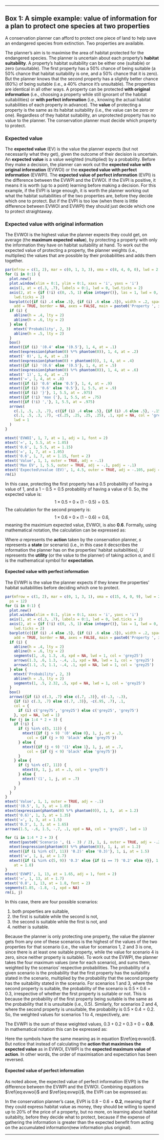 ***

Box 1: A simple example: value of information for a plan to protect one species at two properties
-------------------------------------------------------------------------------------------------

A conservation planner can afford to protect one piece of land to help save an endangered species from extinction. Two properties are available.

The planner's aim is to maximise the area of habitat protected for the endangered species. The planner is uncertain about each property's __habitat suitability__. A property's habitat suitability can be either one (suitable) or zero (unsuitable). The first property has a 50% chance of being suitable (a 50% chance that habitat suitability is one, and a 50% chance that it is zero). But the planner knows that the second property has a slightly better chance (60%) of being suitable (i.e., a 40% chance it's unsuitable). The properties are identical in all other ways. A property can be protected __with original information__ (i.e., choosing a property while still ignorant of the habitat suitabilities) or __with perfect information__ (i.e., knowing the actual habitat suitabilities of each property in advance). The __value__ of protecting a property is the same as its habitat suitability (i.e., the value can be zero or one). Regardless of they habitat suitability, an unprotected property has no value to the planner. The conservation planner must decide which property to protect.

### Expected value

The __expected value__ (EV) is the value the planner expects (but not necessarily what they get), given the outcome of their decision is uncertain. An __expected value__ is a value weighted (multiplied) by a probability. Before they make a decision, the planner can work out the __expected value with original information__ (EVWOI) or the __expected value with perfect information__ (EVWPI). The __expected value of perfect information__ (EVPI) is the difference between the EVWPI and the EVWOI. If the EVPI is positive, it means it is worth (up to a point) learning before making a decision. For this example, if the EVPI is large enough, it is worth the planner working out what the habitat suitabilities of the two properties are, before they decide which one to protect. But if the EVPI is too low (when there is little difference between EVWOI and EVWPI) they should just decide which one to protect straightaway. 

### Expected value with original information

The EVWOI is the highest value the planner expects they could get, on average (the __maximum expected value__), by protecting a property with only the information they have on habitat suitability at hand. To work out the expected value of protecting a property, the planner weights (i.e., multiplies) the values that are possible by their probabilities and adds them together.

\vspace{12pt}
```r
par(mfrow = c(1, 2), mar = c(0, 1, 3, 3), oma = c(8, 4, 0, 0), lwd = 2, ps = 12)
for (i in 0:1) {
  plot.new()
  plot.window(xlim = 0:1, ylim = 0:1, xaxs = 'i', yaxs = 'i')
  axis(1, at = c(.3, .7), labels = 0:1, lwd = 0, lwd.ticks = 2)
  axis(2, at = {if (!i) c(0, .5, 1) else integer()}, las = 1, lwd = 0,
    lwd.ticks = 2)
  barplot(c({if (i) .4 else .5}, {if (i) .6 else .5}), width = .2, space = 1,
    add = TRUE, border = NA, axes = FALSE, main = paste0('Property ', i + 1))
  if (i) {
    abline(h = .4, lty = 2)
    abline(h = .6, lty = 2)
  } else {
    mtext('Probability', 2, 3)
    abline(h = .5, lty = 2)
  }
  box()
  mtext({if (i) '(0.4' else '(0.5'}, 1, 4, at = .1)
  mtext(expression(phantom(0) %*% phantom(0)), 1, 4, at = .2)
  mtext(' 0)', 1, 4, at = .3) 
  mtext(expression(phantom(0) + phantom(0)), 1, 4, at = .4)
  mtext({if (i) '(0.6' else '(0.5'}, 1, 4, at = .5)
  mtext(expression(phantom(0) %*% phantom(0)), 1, 4, at = .6)
  mtext(' 1)', 1, 4, at = .7)
  mtext('=', 1, 4, at = .8)
  mtext({if (i) '0.6' else '0.5'}, 1, 4, at = .9)
  mtext({if (i) '0.6' else '0.5'}, 1, 5.5, at = .9)
  mtext({if (i) '}'}, 1, 5.5, at = .975)
  mtext({if (!i) 'max {'}, 1, 5.5, at = .75)
  mtext({if (!i) ','}, 1, 5.5, at = .975)
  arrows(
    c(.1, .5, .3, .7), c({if (i) .4 else .5}, {if (i) .6 else .5}, -.15, -.15),
    c(.1, .5, .3, .7), -c(.25, .25, .25, .25), .1, xpd = NA, col = 'grey25',
    lwd = 1
  )
}

mtext('EVWOI', 1, 7, at = 1, adj = 1, font = 2)
mtext('=', 1, 5.5, at = 1.05)
mtext('0.6', 1, 5.5, at = 1.15)
mtext('=', 1, 7, at = 1.05)
mtext('0.6', 1, 7, at = 1.15, font = 2)
mtext('Value', 1, 1, outer = TRUE, adj = -.1)
mtext('Max EV', 1, 5.5, outer = TRUE, adj = -.1, padj = -.1)
mtext('Expected\nvalue (EV)', 1, 4.5, outer = TRUE, adj = -.105, padj = -.3)
rm(i)
```

In this case, protecting the first property has a $0.5$ probability of having a value of $1$, and a $1 - 0.5 = 0.5$ probability of having a value of $0$. So, the expected value is: $$1 \times 0.5 + 0 \times (1 - 0.5) = 0.5.$$ The calculation for the second property is: $$1 \times 0.6 + 0 \times (1 - 0.6) = 0.6,$$ meaning the maximium expected value, EVWOI, is also $\mathbf{0.6}$. Formally, using mathematical notation, the calculation can be expressed as:

\begin{equation}
\mathrm{EVWOI}=\max_{a}\mathbb{E}_s{[U(a,s)]}.\label{eq:evwoi}
\end{equation}

Where $a$ represents the __action__ taken by the conservation planner, $s$ represents a __state__ (or scenario) (i.e., in this case it decscribes the information the planner has on the properties' habitat suitabilities), $U$ represents the __utility__ (or the value to the planner) of taking action $a$, and $\mathbb{E}$ is the mathematical symbol for __expectation__.

#### Expected value with perfect information

The EVWPI is the value the planner expects if they knew the properties' habitat suitabilities before deciding which one to protect.

\vspace{12pt}
```r
par(mfrow = c(1, 2), mar = c(0, 1, 3, 1), oma = c(15, 4, 0, 9), lwd = 2,
  ps = 12)
for (i in 0:1) {
  plot.new()
  plot.window(xlim = 0:1, ylim = 0:1, xaxs = 'i', yaxs = 'i')
  axis(1, at = c(.3, .7), labels = 0:1, lwd = 0, lwd.ticks = 2)
  axis(2, at = {if (!i) c(0, .5, 1) else integer()}, las = 1, lwd = 0,
    lwd.ticks = 2)
  barplot(c({if (i) .4 else .5}, {if (i) .6 else .5}), width = .2, space = 1,
    add = TRUE, border = NA, axes = FALSE, main = paste0('Property ', i + 1))
  if (i) {
    abline(h = .4, lty = 2)
    abline(h = .6, lty = 2)
    segments(1, .6, 1.3, .6, xpd = NA, lwd = 1, col = 'grey25')
    arrows(1.3, .6, 1.3, -.4, .1, xpd = NA, lwd = 1, col = 'grey25')
    arrows(1.1, .5, 1.1, -.4, .1, xpd = NA, lwd = 1, col = 'grey25')
  } else {
    mtext('Probability', 2, 3)
    abline(h = .5, lty = 2)
    segments(1, .5, 2.32, .5, xpd = NA, lwd = 1, col = 'grey25')
  }
  box()
  arrows({if (i) c(.3, .7) else c(.7, .3)}, c(-.3, -.3),
    {if (i) c(.3, .7) else c(.7, .3)}, -c(.95, .7), .1,
    col = {
      if (i) c('grey75', 'grey25') else c('grey25', 'grey75')
    }, xpd = NA, lwd = 1)
  for (j in 1:4 * 2 + 3) {
    if (!i) {
      if (j %in% c(5, 11)) {
        mtext({if (j > 9) '(0' else 0}, 1, j, at = .3,
          col = {if (j > 9) 'black' else 'grey75'})
      } else {
        mtext({if (j < 9) '(1' else 1}, 1, j, at = .7,
          col = {if (j < 9) 'black' else 'grey75'})
      }
    } else {
      if (j %in% c(7, 11)) {
        mtext(0, 1, j, at = .3, col = 'grey75')
      } else {
        mtext('(1', 1, j, at = .7)
      }
    }
  }
}
mtext('Value', 1, 1, outer = TRUE, adj = -.1)
mtext('(0.5', 1, 3, at = 1.05)
mtext(expression(phantom(0) %*% phantom(0)), 1, 3,  at = 1.2)
mtext('0.6)', 1, 3, at = 1.35)
mtext('=', 1, 3, at = 1.5)
mtext('0.3', 1, 3, at = 1.65)
arrows(1.5, -.6, 1.5, -.7, .1, xpd = NA, col = 'grey25', lwd = 1)

for (i in 1:4 * 2 + 3) {
  mtext(paste0('Scenario ', (i - 3) / 2), 1, i, outer = TRUE, adj = -.2)
  mtext(expression(phantom(0) %*% phantom(0)), 1, i, at = 1.2)
  mtext({if (i %in% c(7, 11)) '0.2)' else '0.3)'}, 1, i, at = 1.5)
  mtext('=', 1, i, at = 1.7)
  mtext({if (i %in% c(5, 9)) '0.3' else {if (i == 7) '0.2' else 0}}, 1, i,
    at = 1.8)
}
mtext('EVWPI', 1, 13, at = 1.65, adj = 1, font = 2)
mtext('=', 1, 13, at = 1.7)
mtext('0.8', 1, 13, at = 1.8, font = 2)
segments(1.85, -1.8, -1, xpd = NA)
rm(i, j)
```

In this case, there are four possible scenarios:

1. both properties are suitable,
2. the first is suitable while the second is not,
3. the second is suitable while the first is not, and
4. neither is suitable. 

Because the planner is only protecting one property, the value the planner gets from any one of these scenarios is the highest of the values of the two properties for that scenario (i.e., the value for scenarios 1, 2 and 3 is one, since there is at least one suitable property, while the value for scenario 4 is zero, since neither property is suitable). To work out the EVWPI, the planner takes the four maximum values (one for each scenario), and sums them, weighted by the scenarios' respective probabilities. The probability of a given scenario is the probability that the first property has the suitability stated in the scenario, multiplied by the probability that the second property has the suitability stated in the scenario. For scenarios 1 and 3, where the second property is suitable, the probability of the scenario is $0.5 \times 0.6 = 0.3$, irrespective of whether the first property is suitable or not. This is because the probability of the first property being suitable is the same as the probability that it is unsuitable (i.e., $0.5$). Similarly, for scenarios 2 and 4, where the second property is unsuitable, the probability is $0.5 \times 0.4 = 0.2$. So, the weighted values for scenarios 1 to 4, respectively, are: 

\begin{equation}
\begin{aligned}
&1 \times (0.5 \times 0.6) = 1 \times 0.3 = 0.3,\\ 
&1 \times (0.5 \times 0.4) = 1 \times 0.2 = 0.2,\\  
&1 \times (0.5 \times 0.6) = 1 \times 0.3 = 0.3,\ \mathrm{and}\\ 
&0 \times (0.5 \times 0.4) = 0 \times 0.2 = 0.
\end{aligned}
\end{equation}

The EVWPI is the sum of these weighted values, $0.3 + 0.2 + 0.3 + 0 = \mathbf{0.8}.$ In mathematical notation this can be expressed as:

\begin{equation}
\mathrm{EVWPI}=\mathbb{E}_s{[\max_aU(a,s)}].\label{eq:evwpi}
\end{equation}

Here the symbols have the same meaning as in equation $\ref{eq:evwoi}$. But notice that instead of calculating the __action that maximises the expected value__ as in EVWOI, EVWPI is the __expected maximum value of action__. In other words, the order of maximisation and expectation has been reversed.

#### Expected value of perfect information

As noted above, the expected value of perfect information (EVPI) is the difference between the EVWPI and the EVWOI. Combining equations $\ref{eq:evwoi}$ and $\ref{eq:evwpi}$, the EVPI can be expressed as:

\begin{equation}
\mathrm{EVPI}=\mathbb{E}_s{[\max_aU(a,s)]}-\max_a\mathbb{E}_s{[U(a,s)]}.\label{eq:evpi}
\end{equation}

In the conservation planner's case, EVPI is $0.8 - 0.6 = \mathbf{0.2}$, meaning that if they could express habitat value as money, they should be willing to spend up to 20% of the price of a property, but no more, on learning about habitat suitabilty, before they decide what to protect, because if the expense of gathering the information is greater than the expected benefit from acting on the accumulated information(new information plus original).

***

